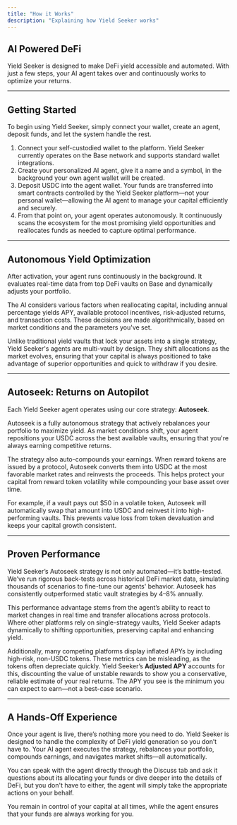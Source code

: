 ```yaml
---
title: "How it Works"
description: "Explaining how Yield Seeker works"
---
```


## AI Powered DeFi

Yield Seeker is designed to make DeFi yield accessible and automated. With just a few steps, your AI agent takes over and continuously works to optimize your returns.

---

## Getting Started

To begin using Yield Seeker, simply connect your wallet, create an agent, deposit funds, and let the system handle the rest.

1. Connect your self-custodied wallet to the platform. Yield Seeker currently operates on the Base network and supports standard wallet integrations.
2. Create your personalized AI agent, give it a name and a symbol, in the background your own agent wallet will be created.
3. Deposit USDC into the agent wallet. Your funds are transferred into smart contracts controlled by the Yield Seeker platform—not your personal wallet—allowing the AI agent to manage your capital efficiently and securely.
4. From that point on, your agent operates autonomously. It continuously scans the ecosystem for the most promising yield opportunities and reallocates funds as needed to capture optimal performance.

---

## Autonomous Yield Optimization

After activation, your agent runs continuously in the background. It evaluates real-time data from top DeFi vaults on Base and dynamically adjusts your portfolio.

The AI considers various factors when reallocating capital, including annual percentage yields APY, available protocol incentives, risk-adjusted returns, and transaction costs. These decisions are made algorithmically, based on market conditions and the parameters you've set.

Unlike traditional yield vaults that lock your assets into a single strategy, Yield Seeker's agents are multi-vault by design. They shift allocations as the market evolves, ensuring that your capital is always positioned to take advantage of superior opportunities and quick to withdraw if you desire.

---

## Autoseek: Returns on Autopilot

Each Yield Seeker agent operates using our core strategy: **Autoseek**.

Autoseek is a fully autonomous strategy that actively rebalances your portfolio to maximize yield. As market conditions shift, your agent repositions your USDC across the best available vaults, ensuring that you're always earning competitive returns.

The strategy also auto-compounds your earnings. When reward tokens are issued by a protocol, Autoseek converts them into USDC at the most favorable market rates and reinvests the proceeds. This helps protect your capital from reward token volatility while compounding your base asset over time.

For example, if a vault pays out \$50 in a volatile token, Autoseek will automatically swap that amount into USDC and reinvest it into high-performing vaults. This prevents value loss from token devaluation and keeps your capital growth consistent.

---

## Proven Performance

Yield Seeker’s Autoseek strategy is not only automated—it’s battle-tested. We’ve run rigorous back-tests across historical DeFi market data, simulating thousands of scenarios to fine-tune our agents' behavior. Autoseek has consistently outperformed static vault strategies by 4–8% annually.

This performance advantage stems from the agent’s ability to react to market changes in real time and transfer allocations across protocols. Where other platforms rely on single-strategy vaults, Yield Seeker adapts dynamically to shifting opportunities, preserving capital and enhancing yield.

Additionally, many competing platforms display inflated APYs by including high-risk, non-USDC tokens. These metrics can be misleading, as the tokens often depreciate quickly. Yield Seeker’s **Adjusted APY** accounts for this, discounting the value of unstable rewards to show you a conservative, reliable estimate of your real returns. The APY you see is the minimum you can expect to earn—not a best-case scenario.

---

## A Hands-Off Experience

Once your agent is live, there’s nothing more you need to do. Yield Seeker is designed to handle the complexity of DeFi yield generation so you don’t have to. Your AI agent executes the strategy, rebalances your portfolio, compounds earnings, and navigates market shifts—all automatically.

You can speak with the agent directly through the Discuss tab and ask it questions about its allocating your funds or dive deeper into the details of DeFi, but you don't have to either, the agent will simply take the appropriate actions on your behalf.

You remain in control of your capital at all times, while the agent ensures that your funds are always working for you.